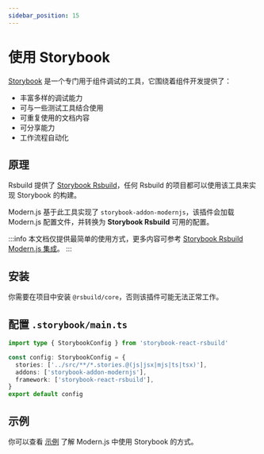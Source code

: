 ```yaml
---
sidebar_position: 15
---
```



# 使用 Storybook

[Storybook](https://storybook.js.org/) 是一个专门用于组件调试的工具，它围绕着组件开发提供了：

- 丰富多样的调试能力
- 可与一些测试工具结合使用
- 可重复使用的文档内容
- 可分享能力
- 工作流程自动化

## 原理

Rsbuild 提供了 [Storybook Rsbuild](https://storybook.rsbuild.rs/index.html)，任何 Rsbuild 的项目都可以使用该工具来实现 Storybook 的构建。

Modern.js 基于此工具实现了 `storybook-addon-modernjs`，该插件会加载 Modern.js 配置文件，并转换为 **Storybook Rsbuild** 可用的配置。

:::info
本文档仅提供最简单的使用方式，更多内容可参考 [Storybook Rsbuild Modern.js 集成](https://storybook.rsbuild.rs/guide/integrations/modernjs.html)。
:::

## 安装

<PackageManagerTabs command="install @rsbuild/core storybook-builder-rsbuild storybook-addon-modernjs -D" />

你需要在项目中安装 `@rsbuild/core`，否则该插件可能无法正常工作。

## 配置 `.storybook/main.ts`

```ts
import type { StorybookConfig } from 'storybook-react-rsbuild'

const config: StorybookConfig = {
  stories: ['../src/**/*.stories.@(js|jsx|mjs|ts|tsx)'],
  addons: ['storybook-addon-modernjs'],
  framework: ['storybook-react-rsbuild'],
}
export default config
```

## 示例

你可以查看 [示例](https://github.com/rspack-contrib/storybook-rsbuild/tree/main/sandboxes/modernjs-react) 了解 Modern.js 中使用 Storybook 的方式。
